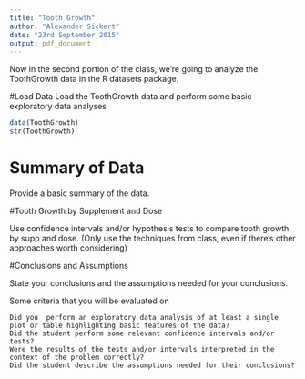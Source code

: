 ```yaml
---
title: "Tooth Growth"
author: "Alexander Sickert"
date: "23rd September 2015"
output: pdf_document
---
```



Now in the second portion of the class, we're going to analyze the ToothGrowth data in the R datasets package. 

#Load Data
Load the ToothGrowth data and perform some basic exploratory data analyses 
```r
data(ToothGrowth)
str(ToothGrowth)
```


# Summary of Data
Provide a basic summary of the data.

#Tooth Growth by Supplement and Dose

Use confidence intervals and/or hypothesis tests to compare tooth growth by supp and dose. (Only use the techniques from class, even if there's other approaches worth considering)

#Conclusions and Assumptions

State your conclusions and the assumptions needed for your conclusions. 

Some criteria that you will be evaluated on

    Did you  perform an exploratory data analysis of at least a single plot or table highlighting basic features of the data?
    Did the student perform some relevant confidence intervals and/or tests?
    Were the results of the tests and/or intervals interpreted in the context of the problem correctly? 
    Did the student describe the assumptions needed for their conclusions?



